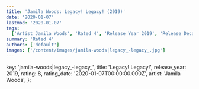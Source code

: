 ```yaml
---
title: 'Jamila Woods: Legacy! Legacy! (2019)'
date: '2020-01-07'
lastmod: '2020-01-07'
tags:
  ['Artist Jamila Woods', 'Rated 4', 'Release Year 2019', 'Release Decade 2010']
summary: 'Rated 4'
authors: ['default']
images: ['/content/images/jamila-woods|legacy_-legacy_.jpg']
---
```


  key: 'jamila-woods|legacy_-legacy_',
  title: 'Legacy! Legacy!',
  release_year: 2019,
  rating: 8,
  rating_date: '2020-01-07T00:00:00.000Z',
  artist: 'Jamila Woods',
};

<MusicRating data={data} />
